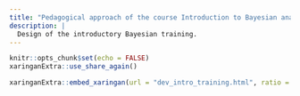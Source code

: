 ```yaml
---
title: "Pedagogical approach of the course Introduction to Bayesian analysis"
description: |
  Design of the introductory Bayesian training.
---
```


```r
knitr::opts_chunk$set(echo = FALSE)
xaringanExtra::use_share_again()
```


```r
xaringanExtra::embed_xaringan(url = "dev_intro_training.html", ratio = "16:9")
```





